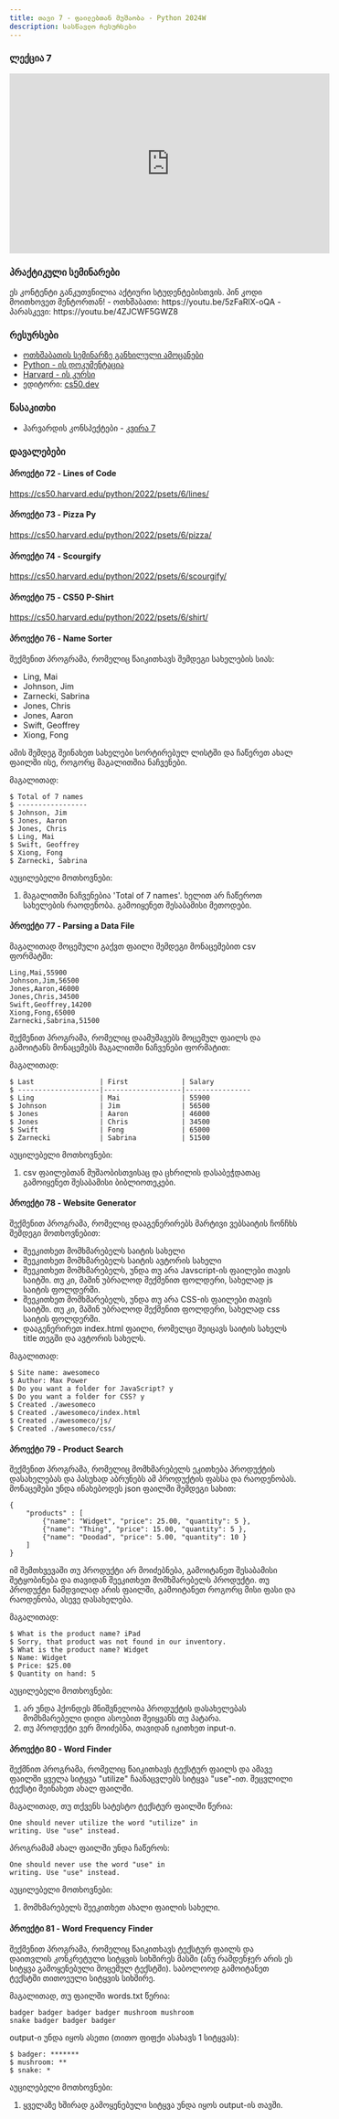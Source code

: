 ```yaml
---
title: თავი 7 - ფაილებთან მუშაობა - Python 2024W
description: სასწავლო რესურსები
---
```


### ლექცია 7
<iframe width="560" height="315" src="https://www.youtube.com/embed/88WgAbT2tUY" title="YouTube video player" frameBorder="0" allow="accelerometer; autoplay; clipboard-write; encrypted-media; gyroscope; picture-in-picture; web-share" allowFullScreen></iframe>

### პრაქტიკული სემინარები

<Card>
<PinCodeProtectedContent>
    <Locked>
        ეს კონტენტი განკუთვნილია აქტიური სტუდენტებისთვის.
        პინ კოდი მოითხოვეთ მენტორთან!
    </Locked>
    <Unlocked>
        - ოთხშაბათი: https://youtu.be/5zFaRlX-oQA
        - პარასკევი: https://youtu.be/4ZJCWF5GWZ8
    </Unlocked>
</PinCodeProtectedContent>
</Card>



### რესურსები
- [ოთხშაბათის სემინარზე განხილული ამოცანები](https://github.com/nodarisvanidze88/week7_files.git)
- [Python - ის დოკუმენტაცია](https://docs.python.org/3/library/)
- [Harvard - ის კურსი](https://cs50.harvard.edu/python/2022/)
- ედიტორი: [cs50.dev](https://cs50.dev/)

### წასაკითხი
- ჰარვარდის კონსპექტები - [კვირა 7](https://cs50.harvard.edu/python/2022/notes/7/)

### დავალებები

#### პროექტი 72 - Lines of Code
https://cs50.harvard.edu/python/2022/psets/6/lines/

#### პროექტი 73 - Pizza Py
https://cs50.harvard.edu/python/2022/psets/6/pizza/

#### პროექტი 74 - Scourgify
https://cs50.harvard.edu/python/2022/psets/6/scourgify/

#### პროექტი 75 - CS50 P-Shirt
https://cs50.harvard.edu/python/2022/psets/6/shirt/

#### პროექტი 76 - Name Sorter

შექმენით პროგრამა, რომელიც წაიკითხავს შემდეგი სახელების სიას:
- Ling, Mai
- Johnson, Jim
- Zarnecki, Sabrina
- Jones, Chris
- Jones, Aaron
- Swift, Geoffrey
- Xiong, Fong

ამის შემდეგ შეინახეთ სახელები სორტირებულ ლისტში და ჩაწერეთ ახალ ფაილში ისე, როგორც მაგალითშია ნაჩვენები.

მაგალითად:
```shell
$ Total of 7 names
$ -----------------
$ Johnson, Jim
$ Jones, Aaron
$ Jones, Chris
$ Ling, Mai
$ Swift, Geoffrey
$ Xiong, Fong
$ Zarnecki, Sabrina
```

აუცილებელი მოთხოვნები:
1. მაგალითში ნაჩვენებია 'Total of 7 names'. ხელით არ ჩაწეროთ სახელების რაოდენობა. გამოიყენეთ შესაბამისი მეთოდები.


#### პროექტი 77 - Parsing a Data File

მაგალითად მოცემული გაქვთ ფაილი შემდეგი მონაცემებით csv ფორმატში:
```shell
Ling,Mai,55900
Johnson,Jim,56500
Jones,Aaron,46000
Jones,Chris,34500
Swift,Geoffrey,14200
Xiong,Fong,65000
Zarnecki,Sabrina,51500
```
შექმენით პროგრამა, რომელიც დაამუშავებს მოცემულ ფაილს და გამოიტანს მონაცემებს მაგალითში ნაჩვენები ფორმატით:

მაგალითად:
```shell
$ Last                | First             | Salary
$ --------------------|-------------------|----------------
$ Ling                | Mai               | 55900
$ Johnson             | Jim               | 56500
$ Jones               | Aaron             | 46000
$ Jones               | Chris             | 34500
$ Swift               | Fong              | 65000
$ Zarnecki            | Sabrina           | 51500
```

აუცილებელი მოთხოვნები:
1. csv ფაილებთან მუშაობისთვისაც და ცხრილის დასაბეჭდათაც გამოიყენეთ შესაბამისი ბიბლიოთეკები.


#### პროექტი 78 - Website Generator
შექმენით პროგრამა, რომელიც დააგენერირებს მარტივი ვებსაიტის ჩონჩხს შემდეგი მოთხოვნებით:

- შეეკითხეთ მომხმარებელს საიტის სახელი
- შეეკითხეთ მომხმარებელს საიტის ავტორის სახელი
- შეეკითხეთ მომხმარებელს, უნდა თუ არა Javscript-ის ფაილები თავის საიტში. თუ კი, მაშინ უბრალოდ შექმენით ფოლდერი, სახელად js საიტის ფოლდერში.
- შეეკითხეთ მომხმარებელს, უნდა თუ არა CSS-ის ფაილები თავის საიტში. თუ კი, მაშინ უბრალოდ შექმენით ფოლდერი, სახელად css საიტის ფოლდერში.
- დააგენერირეთ index.html ფაილი, რომელცი შეიცავს საიტის სახელს title თეგში და ავტორის სახელს.

მაგალითად:
```shell
$ Site name: awesomeco
$ Author: Max Power
$ Do you want a folder for JavaScript? y
$ Do you want a folder for CSS? y
$ Created ./awesomeco
$ Created ./awesomeco/index.html
$ Created ./awesomeco/js/
$ Created ./awesomeco/css/
```

#### პროექტი 79 - Product Search
შექმენით პროგრამა, რომელიც მომხმარებელს ეკითხება პროდუქტის დასახელებას და პასუხად აბრუნებს ამ პროდუქტის
ფასსა და რაოდენობას. მონაცემები უნდა ინახებოდეს json ფაილში შემდეგი სახით:


```shell
{
    "products" : [
        {"name": "Widget", "price": 25.00, "quantity": 5 },
        {"name": "Thing", "price": 15.00, "quantity": 5 },
        {"name": "Doodad", "price": 5.00, "quantity": 10 }
    ]
}
```

იმ შემთხვევაში თუ პროდუქტი არ მოიძებნება, გამოიტანეთ შესაბამისი შეტყობინება და თავიდან შეეკითხეთ მომხმარებელს პროდუქტი.
თუ პროდუქტი ნამდვილად არის ფაილში, გამოიტანეთ როგორც მისი ფასი და რაოდენობა, ასევე დასახელება.

მაგალითად:
```shell
$ What is the product name? iPad
$ Sorry, that product was not found in our inventory.
$ What is the product name? Widget
$ Name: Widget
$ Price: $25.00
$ Quantity on hand: 5
```
აუცილებელი მოთხოვნები:
1. არ უნდა ჰქონდეს მნიშვნელობა პროდუქტის დასახელებას მომხმარებელი დიდი ასოებით შეიყვანს თუ პატარა.
1. თუ პროდუქტი ვერ მოიძებნა, თავიდან იკითხეთ input-ი.

#### პროექტი 80 - Word Finder

შექმნით პროგრამა, რომელიც წაიკითხავს ტექსტურ ფაილს და ამავე ფაილში ყველა სიტყვა "utilize" ჩაანაცვლებს სიტყვა "use"-ით.
შეცვლილი ტექსტი შეინახეთ ახალ ფაილში.

მაგალითად, თუ თქვენს სატესტო ტექსტურ ფაილში წერია:
```shell
One should never utilize the word "utilize" in
writing. Use "use" instead.
```

პროგრამამ ახალ ფაილში უნდა ჩაწეროს:
```shell
One should never use the word "use" in
writing. Use "use" instead.
```

აუცილებელი მოთხოვნები:
1. მომხმარებელს შეეკითხეთ ახალი ფაილის სახელი.

#### პროექტი 81 - Word Frequency Finder
შექმენით პროგრამა, რომელიც წაიკითხავს ტექსტურ ფაილს და დაითვლის კონკრეტული სიტყვის სიხშირეს მასში (ანუ რამდენჯერ არის ეს სიტყვა გამოყენებული მოცემულ ტექსტში).
საბოლოოდ გამოიტანეთ ტექსტში თითოეული სიტყვის სიხშირე.

მაგალითად, თუ ფაილში words.txt წერია:
```shell
badger badger badger badger mushroom mushroom
snake badger badger badger
```

output-ი უნდა იყოს ასეთი (თითო ფიფქი ასახავს 1 სიტყვას):
```shell
$ badger: *******
$ mushroom: **
$ snake: *
```
აუცილებელი მოთხოვნები:
1. ყველაზე ხშირად გამოყენებული სიტყვა უნდა იყოს output-ის თავში.
